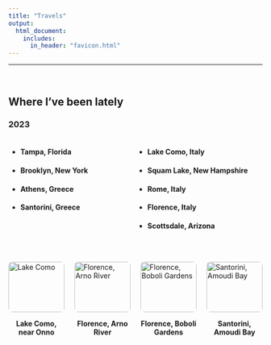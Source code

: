 ```yaml
---
title: "Travels"
output: 
  html_document:
    includes:
      in_header: "favicon.html"
---
```

--- 

<br>

## Where I've been lately

### 2023
<div style="display: flex; flex-wrap: wrap;">

<div style="flex: 1 50%;">
- #### Tampa, Florida
- #### Brooklyn, New York
- #### Athens, Greece
- #### Santorini, Greece
</div>

<div style="flex: 1 50%;">
- #### Lake Como, Italy
- #### Squam Lake, New Hampshire
- #### Rome, Italy
- #### Florence, Italy
- #### Scottsdale, Arizona
</div>

</div>

<br> 

<div style="display: flex; flex-wrap: wrap; gap: 20px;">

<div style="flex: 2; max-width: 500px;">
  <img src="./como.jpg" alt="Lake Como" style="width: 100%; border-radius: 8px;">
  <p style="text-align: center; font-weight: bold;">Lake Como, near Onno</p>
</div>

<div style="flex: 2; max-width: 500px;">
  <img src="./arno.jpg" alt="Florence, Arno River" style="width: 100%; border-radius: 8px;">
  <p style="text-align: center; font-weight: bold;">Florence, Arno River</p>
</div>

<div style="flex: 2; max-width: 500px;">
  <img src="./tuscany.jpg" alt="Florence, Boboli Gardens" style="width: 100%; border-radius: 8px;">
  <p style="text-align: center; font-weight: bold;">Florence, Boboli Gardens</p>
</div>

<div style="flex: 2; max-width: 500px;">
  <img src="./santorini.jpg" alt="Santorini, Amoudi Bay" style="width: 100%; border-radius: 8px;">
  <p style="text-align: center; font-weight: bold;">Santorini, Amoudi Bay</p>
</div>

</div>
